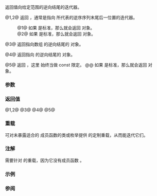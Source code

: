 {{cpp/title|rend|crend}}
{{cpp/iterator/navbar}}
{{dcl begin}}
{{cpp/iterator/range access headers}}
{{dcla|anchor=no|num=1|since=c++14|constexpr=c++17|
template&lt; class C &gt;
auto rend( C&amp; c ) -&gt; decltype(c.rend());
}}
{{dcla|anchor=no|num=2|since=c++14|constexpr=c++17|
template&lt; class C &gt;
auto rend( const C&amp; c ) -&gt; decltype(c.rend());
}}
{{dcla|anchor=no|num=3|since=c++14|constexpr=c++17|
template&lt; class T, std::size_t N &gt;
std::reverse_iterator&lt;T*&gt; rend( T (&amp;array)[N] );
}}
{{dcla|anchor=no|num=4|since=c++14|constexpr=c++17|
template&lt; class T &gt;
std::reverse_iterator&lt;const T*&gt; rend( std::initializer_list&lt;T&gt; il );
}}
{{dcla|anchor=no|num=5|since=c++14|constexpr=c++17|
template&lt; class C &gt;
auto crend( const C&amp; c ) -&gt; decltype(std::rend(c));
}}
{{dcl end}}

返回值向给定范围的逆向结尾的迭代器。

@1,2@ 返回 {{c|c.rend()}}，通常是指向 {{c|c}} 所代表的逆序序列末尾后一位置的迭代器。
:@1@ 如果 {{tt|C}} 是标准{{named req|Container}}，那么就会返回 {{tt|C::reverse_iterator}} 对象。
:@2@ 如果 {{tt|C}} 是标准{{named req|Container}}，那么就会返回 {{tt|C::const_reverse_iterator}} 对象。

@3@ 返回指向数组 {{c|array}} 的逆向结尾的 {{c/core|std::reverse_iterator&lt;T*&gt;}} 对象。

@4@ 返回指向 {{c|il}} 的逆向结尾的 {{c/core|std::reverse_iterator&lt;const T*&gt;}} 对象。

@5@ 返回 {{c|std::rend(c)}}，这里 {{c|c}} 始终当做 const 限定。
@@ 如果 {{tt|C}} 是标准{{named req|Container}}，那么就会返回 {{tt|C::const_reverse_iterator}} 对象。

{{image|range-rbegin-rend.svg}}

===参数===
{{par begin}}
{{par|c|拥有 {{tt|rend}} 成员函数的容器或视图}}
{{par|array|任意类型的数组}}
{{par|il|{{c/core|std::initializer_list}}}}
{{par end}}

===返回值===
@1,2@ {{c|c.rend()}}
@3@ {{c|std::reverse_iterator&lt;T*&gt;(array)}}
@4@ {{c|std::reverse_iterator&lt;const T*&gt;(il.begin())}}
@5@ {{c|c.rend()}}

{{cpp/impldef exception}}

===重载===
可对未暴露适合的 {{tt|rend()}} 成员函数的类或枚举提供 {{tt|rend}} 的定制重载，从而能迭代它们。

{{rrev|since=c++20|
[[cpp/language/adl|实参依赖查找]]找到的 {{tt|rend}} 重载能用于定制 {{c/core|std::ranges::rend}} 与 {{lc|std::ranges::crend}} 的行为。
}}

===注解===
需要针对 {{lc|std::initializer_list}} 的重载，因为它没有成员函数 {{tt|rend}}。

===示例===
{{example
|code=
#include &lt;algorithm&gt;
#include &lt;iostream&gt;
#include &lt;iterator&gt;
#include &lt;vector&gt;

int main()
{
    int a[]{4, 6, -3, 9, 10};
    std::cout &lt;&lt; "C 风格数组 `a` 逆序：";
    std::copy(std::rbegin(a), std::rend(a), std::ostream_iterator&lt;int&gt;(std::cout, " "));
    
    auto il = {3, 1, 4};
    std::cout &lt;&lt; "\nstd::initializer_list `il` 逆序：";
    std::copy(std::rbegin(il), std::rend(il), std::ostream_iterator&lt;int&gt;(std::cout, " "));
    
    std::vector&lt;int&gt; v{4, 6, -3, 9, 10};
    std::cout &lt;&lt; "\nstd::vector `v` 逆序：";
    std::copy(std::rbegin(v), std::rend(v), std::ostream_iterator&lt;int&gt;(std::cout, " "));
    std::cout &lt;&lt; '\n';
}
|output=
C 风格数组 `a` 逆序：10 9 -3 6 4
std::initializer_list `il` 逆序：4 1 3
std::vector `v` 逆序：10 9 -3 6 4
}}

===参阅===
{{dsc begin}}
{{dsc inc|cpp/iterator/dsc end}}
{{dsc inc|cpp/iterator/dsc rbegin}}
{{dsc inc|cpp/iterator/dsc begin}}
{{dsc inc|cpp/ranges/dsc rend}}
{{dsc inc|cpp/ranges/dsc crend}}
{{dsc end}}

{{langlinks|en|es|ja|ru}}